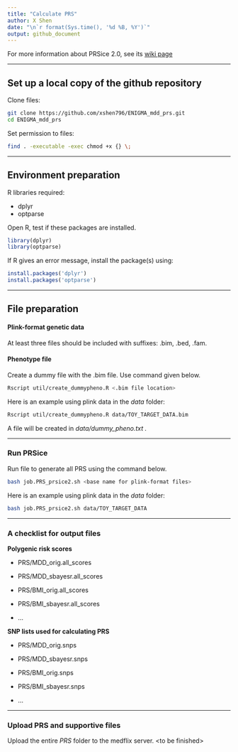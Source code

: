---
title: "Calculate PRS"
author: X Shen  
date: "\n`r format(Sys.time(), '%d %B, %Y')`"
output: github_document
---

For more information about PRSice 2.0, see its [wiki page](http://prsice.info/)

------------------------------------------------------------------------

## Set up a local copy of the github repository

Clone files:

```{bash, eval=F}
git clone https://github.com/xshen796/ENIGMA_mdd_prs.git
cd ENIGMA_mdd_prs
```

Set permission to files:

```{bash, eval=F}
find . -executable -exec chmod +x {} \;
```

------------------------------------------------------------------------

## Environment preparation

R libraries required:

-   dplyr
-   optparse

Open R, test if these packages are installed.

```{r, eval = F}
library(dplyr)
library(optparse)
```

If R gives an error message, install the package(s) using:

```{r, eval = F}
install.packages('dplyr')
install.packages('optparse')
```

------------------------------------------------------------------------

## File preparation

#### Plink-format genetic data

At least three files should be included with suffixes: .bim, .bed, .fam.

#### Phenotype file

Create a dummy file with the .bim file. Use command given below.

```{bash, eval = F}
Rscript util/create_dummypheno.R <.bim file location>
```

Here is an example using plink data in the *data* folder:

```{bash, eval = F}
Rscript util/create_dummypheno.R data/TOY_TARGET_DATA.bim
```

A file will be created in *data/dummy_pheno.txt .*

------------------------------------------------------------------------

### Run PRSice

Run file to generate all PRS using the command below.

```{bash, eval=F}
bash job.PRS_prsice2.sh <base name for plink-format files>
```

Here is an example using plink data in the *data* folder:

```{bash, eval = F}
bash job.PRS_prsice2.sh data/TOY_TARGET_DATA
```

------------------------------------------------------------------------

### A checklist for output files

**Polygenic risk scores**

-   PRS/MDD_orig.all_scores

-   PRS/MDD_sbayesr.all_scores

-   PRS/BMI_orig.all_scores

-   PRS/BMI_sbayesr.all_scores

-   ...

**SNP lists used for calculating PRS**

-   PRS/MDD_orig.snps

-   PRS/MDD_sbayesr.snps

-   PRS/BMI_orig.snps

-   PRS/BMI_sbayesr.snps

-   ...

------------------------------------------------------------------------

### Upload PRS and supportive files

Upload the entire *PRS* folder to the medflix server. \<to be finished\>
